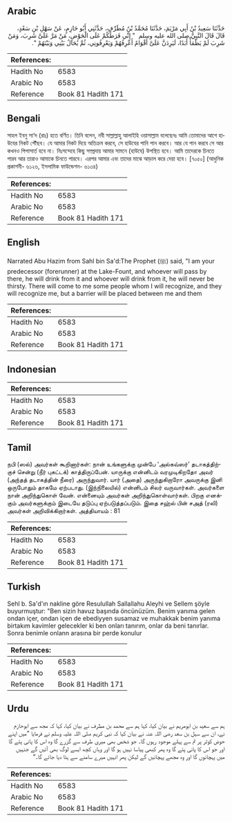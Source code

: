 ## Arabic


<div dir="rtl" lang="ar" style={{fontSize:'larger',backgroundColor:'#f8f9fa',padding:20}}>
حَدَّثَنَا سَعِيدُ بْنُ أَبِي مَرْيَمَ، حَدَّثَنَا مُحَمَّدُ بْنُ مُطَرِّفٍ، حَدَّثَنِي أَبُو حَازِمٍ، عَنْ سَهْلِ بْنِ سَعْدٍ، قَالَ قَالَ النَّبِيُّ صلى الله عليه وسلم ‏ "‏ إِنِّي فَرَطُكُمْ عَلَى الْحَوْضِ، مَنْ مَرَّ عَلَىَّ شَرِبَ، وَمَنْ شَرِبَ لَمْ يَظْمَأْ أَبَدًا، لَيَرِدَنَّ عَلَىَّ أَقْوَامٌ أَعْرِفُهُمْ وَيَعْرِفُونِي، ثُمَّ يُحَالُ بَيْنِي وَبَيْنَهُمْ ‏"‏‏.‏
</div>
<div style={{backgroundColor:'#f8f9fa',padding:20, marginBottom: 10}}><table> <thead> <tr> <th>References:</th> <th></th> </tr> </thead> <tbody><tr><td>Hadith No</td><td>6583</td></tr><tr><td>Arabic No</td><td>6583</td></tr><tr><td>Reference</td><td>Book 81 Hadith 171</td></tr></tbody></table></div>

## Bengali


<div dir="ltr" lang="bn" style={{fontSize:'larger',backgroundColor:'#f8f9fa',padding:20}}>
সাহল ইবনু সা‘দ (রাঃ) হতে বর্ণিত। তিনি বলেন, নবী সাল্লাল্লাহু আলাইহি ওয়াসাল্লাম বলেছেনঃ আমি তোমাদের আগে হাউযের নিকট পৌঁছব। যে আমার নিকট দিয়ে অতিক্রম করবে, সে হাউযের পানি পান করবে। আর যে পান করবে সে আর কখনও পিপাসার্ত হবে না। নিঃসন্দেহে কিছু সম্প্রদায় আমার সামনে (হাউযে) উপস্থিত হবে। আমি তাদেরকে চিনতে পারব আর তারাও আমাকে চিনতে পারবে। এরপর আমার এবং তাদের মাঝে আড়াল করে দেয়া হবে। [৭০৫০] (আধুনিক প্রকাশনী- ৬১২৬, ইসলামিক ফাউন্ডেশন- ৬১৩৪)
</div>
<div style={{backgroundColor:'#f8f9fa',padding:20, marginBottom: 10}}><table> <thead> <tr> <th>References:</th> <th></th> </tr> </thead> <tbody><tr><td>Hadith No</td><td>6583</td></tr><tr><td>Arabic No</td><td>6583</td></tr><tr><td>Reference</td><td>Book 81 Hadith 171</td></tr></tbody></table></div>

## English


<div dir="ltr" lang="en" style={{fontSize:'larger',backgroundColor:'#f8f9fa',padding:20}}>
Narrated Abu Hazim from Sahl bin Sa'd:The Prophet (ﷺ) said, "I am your predecessor (forerunner) at the Lake-Fount, and whoever will pass by there, he will drink from it and whoever will drink from it, he will never be thirsty. There will come to me some people whom I will recognize, and they will recognize me, but a barrier will be placed between me and them
</div>
<div style={{backgroundColor:'#f8f9fa',padding:20, marginBottom: 10}}><table> <thead> <tr> <th>References:</th> <th></th> </tr> </thead> <tbody><tr><td>Hadith No</td><td>6583</td></tr><tr><td>Arabic No</td><td>6583</td></tr><tr><td>Reference</td><td>Book 81 Hadith 171</td></tr></tbody></table></div>

## Indonesian


<div dir="ltr" lang="id" style={{fontSize:'larger',backgroundColor:'#f8f9fa',padding:20}}>

</div>
<div style={{backgroundColor:'#f8f9fa',padding:20, marginBottom: 10}}><table> <thead> <tr> <th>References:</th> <th></th> </tr> </thead> <tbody><tr><td>Hadith No</td><td>6583</td></tr><tr><td>Arabic No</td><td>6583</td></tr><tr><td>Reference</td><td>Book 81 Hadith 171</td></tr></tbody></table></div>

## Tamil


<div dir="ltr" lang="ta" style={{fontSize:'larger',backgroundColor:'#f8f9fa',padding:20}}>
நபி (ஸல்) அவர்கள் கூறினார்கள்: நான் உங்களுக்கு முன்பே ‘அல்கவ்ஸர்’ தடாகத்திற்குச் சென்று (நீர் புகட்டக்) காத்திருப்பேன். யாருக்கு என்னிடம் வரமுடிகிறதோ அவர் (அந்தத் தடாகத்தின் நீரை) அருந்துவார். யார் (அதை) அருந்துகிறாரோ அவருக்கு இனி ஒருபோதும் தாகமே ஏற்படாது. (இந்நிலையில்) என்னிடம் சிலர் வருவார்கள். அவர்களை நான் அறிந்துகொள் வேன். என்னையும் அவர்கள் அறிந்துகொள்வார்கள். பிறகு எனக்கும் அவர்களுக்கும் இடையே தடுப்பு ஏற்படுத்தப்படும். இதை சஹ்ல் பின் சஅத் (ரலி) அவர்கள் அறிவிக்கிறார்கள். அத்தியாயம் : 81
</div>
<div style={{backgroundColor:'#f8f9fa',padding:20, marginBottom: 10}}><table> <thead> <tr> <th>References:</th> <th></th> </tr> </thead> <tbody><tr><td>Hadith No</td><td>6583</td></tr><tr><td>Arabic No</td><td>6583</td></tr><tr><td>Reference</td><td>Book 81 Hadith 171</td></tr></tbody></table></div>

## Turkish


<div dir="ltr" lang="tr" style={{fontSize:'larger',backgroundColor:'#f8f9fa',padding:20}}>
Sehl b. Sa'd'ın nakline göre Resulullah Sallallahu Aleyhi ve Sellem şöyle buyurmuştur: "Ben sizin havuz başında öncünüzüm. Benim yanıma gelen ondan içer, ondan içen de ebediyyen susamaz ve muhakkak benim yanıma birtakım kavimler gelecekler ki ben onları tanırım, onlar da beni tanırlar. Sonra benimle onlann arasına bir perde konulur
</div>
<div style={{backgroundColor:'#f8f9fa',padding:20, marginBottom: 10}}><table> <thead> <tr> <th>References:</th> <th></th> </tr> </thead> <tbody><tr><td>Hadith No</td><td>6583</td></tr><tr><td>Arabic No</td><td>6583</td></tr><tr><td>Reference</td><td>Book 81 Hadith 171</td></tr></tbody></table></div>

## Urdu


<div dir="rtl" lang="ur" style={{fontSize:'larger',backgroundColor:'#f8f9fa',padding:20}}>
ہم سے سعید بن ابومریم نے بیان کیا، کہا ہم سے محمد بن مطرف نے بیان کیا، کہا کہ مجھ سے ابوحازم نے، ان سے سہل بن سعد رضی اللہ عنہ نے بیان کیا کہ نبی کریم صلی اللہ علیہ وسلم نے فرمایا ”میں اپنے حوض کوثر پر تم سے پہلے موجود رہوں گا۔ جو شخص بھی میری طرف سے گزرے گا وہ اس کا پانی پئے گا اور جو اس کا پانی پئے گا وہ پھر کبھی پیاسا نہیں ہو گا اور وہاں کچھ ایسے لوگ بھی آئیں گے جنہیں میں پہچانوں گا اور وہ مجھے پہچانیں گے لیکن پھر انہیں میرے سامنے سے ہٹا دیا جائے گا۔“
</div>
<div style={{backgroundColor:'#f8f9fa',padding:20, marginBottom: 10}}><table> <thead> <tr> <th>References:</th> <th></th> </tr> </thead> <tbody><tr><td>Hadith No</td><td>6583</td></tr><tr><td>Arabic No</td><td>6583</td></tr><tr><td>Reference</td><td>Book 81 Hadith 171</td></tr></tbody></table></div>